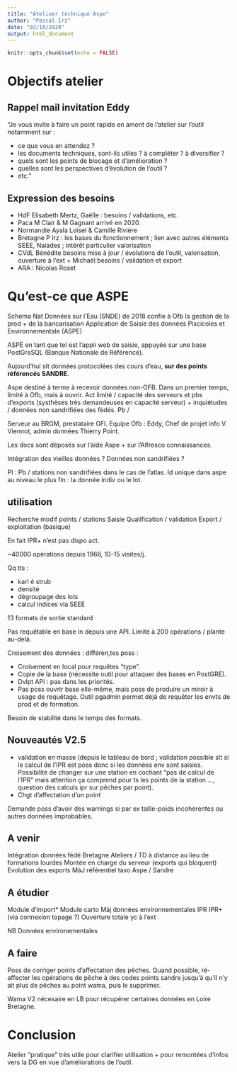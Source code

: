 ```yaml
---
title: "Atelioer technique Aspe"
author: "Pascal Irz"
date: "02/10/2020"
output: html_document
---
```


```r
knitr::opts_chunk$set(echo = FALSE)
```

# Objectifs atelier

## Rappel mail invitation Eddy

"Je vous invite à faire un point rapide en amont de l’atelier sur l’outil notamment sur :

- ce que vous en attendez ?
- les documents techniques, sont-ils utiles ? à compléter ? à diversifier ?
- quels sont les points de blocage et d’amélioration ?
- quelles sont les perspectives d’évolution de l’outil ?
- etc."

## Expression des besoins

- HdF Elisabeth Mertz, Gaëlle : besoins / validations, etc.
- Paca M Clair & M Gagnant arrivé en 2020. 
- Normandie Ayala Loisel & Camille Rivière
- Bretagne P Irz : les bases du fonctionnement ; lien avec autres éléments SEEE, Naiades ; intérêt particulier valorisation
- CVdL Bénédite besoins mise à jour / évolutions de l'outil, valorisation, ouverture à l'ext  + Michaël besoins / validation et export
- ARA : Nicolas Roset

# Qu'est-ce que ASPE
Schéma Nat Données sur l'Eau (SNDE) de 2018 confie à Ofb la gestion de la prod + de la bancarisation
Application de Saisie des données Piscicoles et Environnementale (ASPE)

ASPË en tant que tel est l'appli web de saisie, appuyée sur une base PostGreSQL (Banque Nationale de Référence).

Aujourd'hui slt données protocolées des cours d'eau, **sur des points référencés SANDRE**.

Aspe destiné à terme à recevoir données non-OFB. Dans un premier temps, limité à Ofb, mais à ouvrir. Act limité / capacité des serveurs et pbs d'exports (systhèses très demandeuses en capacité serveur) + inquiétudes / données non sandrifiées des fédés. Pb / 

Serveur au BRGM, prestataire GFI. Equipe Ofb : Eddy, Chef de projet info V. Viennot, admin données Thierry Point.

Les docs sont déposés sur l'aide Aspe + sur l'Alfresco connaissances.

Intégration des vieilles données ? Données non sandrifiées ?

PI : Pb / stations non sandrifiées dans le cas de l'atlas. Id unique dans aspe au niveau le plus fin : la donnée indiv ou le lot.

## utilisation

Recherche modif points / stations
Saisie
Qualification / validation
Export / exploitation (basique)

En fait IPR+ n'est pas dispo act.

~40000 opérations depuis 1966, 10-15 visites/j.

Qq tts :

- karl é strub
- densité
- dégroupage des lots
- calcul indices via SEEE

13 formats de sortie standard

Pas requêtable en base in depuis une API. Limité à 200 opérations / plante au-delà.

Croisement des données : différen,tes poss :

- Croisement en local pour requêtes "type".
- Copie de la base (nécessite outil pour attaquer des bases en PostGRE).
- Dvlpt API : pas dans les priorités.
- Pas poss ouvrir base elle-même, mais poss de produire un miroir à usage de requêtage. Outil pgadmin permet déjà de requêter les envts de prod et de formation.

Besoin de stabilité dans le temps des formats.

## Nouveautés V2.5

- validation en masse (depuis le tableau de bord ; validation possible slt si le calcul de l'IPR est poss donc si les données env sont saisies. Possibilité de changer sur une station en cochant "pas de calcul de l'IPR" mais attention ça comprend pour ts les points de la station ..., question des calculs ipr sur pêches par point).
- Chgt d'affectation d'un point

Demande poss d'avoir des warnings si par ex taille-poids incohérentes ou autres données improbables.

## A venir

Intégration données fédé Bretagne
Ateliers / TD à distance au lieu de formations lourdes
Montée en charge du serveur (exports qui bloquent)
Evolution des exports
MàJ référentiel taxo Aspe / Sandre

## A étudier

Module d'import*
Module carto
Màj données environnementales IPR IPR+ (via connexion topage ?)
Ouverture totale yc à l'ext

NB Données environementales 

## A faire

Poss de corriger points d'affectation des pêches. Quand possible, ré-affecter les opérations de pêche à des codes points sandre jusqu'à qu'il n'y ait plus de pêches au point wama, puis le supprimer.

Wama V2 nécesaire en LB pour récupérer certaines données en Loire Bretagne.

# Conclusion

Atelier "pratique" très utile pour clarifier utilisation + pour remontées d'infos vers la DG en vue d'améliorations de l'outil.












